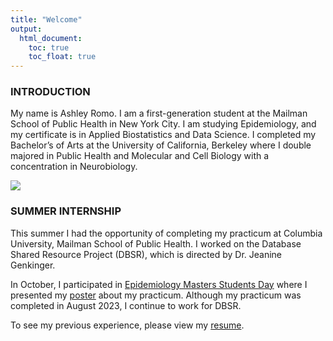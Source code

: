 ```yaml
---
title: "Welcome"
output: 
  html_document:
    toc: true
    toc_float: true
---
```


### INTRODUCTION

My name is Ashley Romo. I am a first-generation student at the Mailman School of Public Health in New York City. I am studying Epidemiology, and my certificate is in Applied Biostatistics and Data Science. I completed my Bachelor's of Arts at the University of California, Berkeley where I double majored in Public Health and Molecular and Cell Biology with a concentration in Neurobiology. 
 
 ![](images/grad.jpg)

### SUMMER INTERNSHIP
This summer I had the opportunity of completing my practicum at Columbia University, Mailman School of Public Health. I worked on the Database Shared Resource Project (DBSR), which is directed by Dr. Jeanine Genkinger. 

In October, I participated in [Epidemiology Masters Students Day](https://www.epidemiologymsd.com/) where I presented my [poster](https://www.epidemiologymsd.com/_files/ugd/1a4c4d_11b4cac6ca104550b38299c2508ca8a2.pdf) about my practicum. Although my practicum was completed in August 2023, I continue to work for DBSR. 

To see my previous experience, please view my [resume](resume.html).
